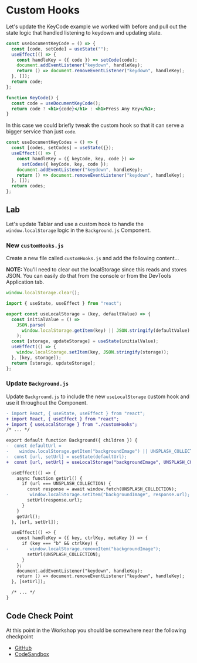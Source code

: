 # Custom Hooks

Let's update the KeyCode example we worked with before and pull out the state logic that handled listening to keydown and updating state.

```jsx
const useDocumentKeyCode = () => {
  const [code, setCode] = useState("");
  useEffect(() => {
    const handleKey = ({ code }) => setCode(code);
    document.addEventListener("keydown", handleKey);
    return () => document.removeEventListener("keydown", handleKey);
  }, []);
  return code;
};

function KeyCode() {
  const code = useDocumentKeyCode();
  return code ? <h1>{code}</h1> : <h1>Press Any Key</h1>;
}
```

In this case we could briefly tweak the custom hook so that it can serve a bigger service than just `code`.

```jsx
const useDocumentKeyCodes = () => {
  const [codes, setCodes] = useState({});
  useEffect(() => {
    const handleKey = ({ keyCode, key, code }) =>
      setCodes({ keyCode, key, code });
    document.addEventListener("keydown", handleKey);
    return () => document.removeEventListener("keydown", handleKey);
  }, []);
  return codes;
};
```

## Lab

Let's update Tablar and use a custom hook to handle the `window.localStorage` logic in the `Background.js` Component.

### New `customHooks.js`

Create a new file called `customHooks.js` and add the following content...

**NOTE:** You'll need to clear out the localStorage since this reads and stores JSON. You can easily do that from the console or from the DevTools Application tab.

```js
window.localStorage.clear();
```

```jsx
import { useState, useEffect } from "react";

export const useLocalStorage = (key, defaultValue) => {
  const initialValue = () =>
    JSON.parse(
      window.localStorage.getItem(key) || JSON.stringify(defaultValue)
    );
  const [storage, updateStorage] = useState(initialValue);
  useEffect(() => {
    window.localStorage.setItem(key, JSON.stringify(storage));
  }, [key, storage]);
  return [storage, updateStorage];
};
```

### Update `Background.js`

Update `Background.js` to include the new `useLocalStorage` custom hook and use it throughout the Component.

```diff
- import React, { useState, useEffect } from "react";
+ import React, { useEffect } from "react";
+ import { useLocalStorage } from "./customHooks";
/* ... */

export default function Background({ children }) {
-  const defaultUrl =
-    window.localStorage.getItem("backgroundImage") || UNSPLASH_COLLECTION;
-  const [url, setUrl] = useState(defaultUrl);
+  const [url, setUrl] = useLocalStorage("backgroundImage", UNSPLASH_COLLECTION);

  useEffect(() => {
    async function getUrl() {
      if (url === UNSPLASH_COLLECTION) {
        const response = await window.fetch(UNSPLASH_COLLECTION);
-        window.localStorage.setItem("backgroundImage", response.url);
        setUrl(response.url);
      }
    }
    getUrl();
  }, [url, setUrl]);

  useEffect(() => {
    const handleKey = ({ key, ctrlKey, metaKey }) => {
      if (key === "b" && ctrlKey) {
-        window.localStorage.removeItem("backgroundImage");
        setUrl(UNSPLASH_COLLECTION);
      }
    };
    document.addEventListener("keydown", handleKey);
    return () => document.removeEventListener("keydown", handleKey);
  }, [setUrl]);

  /* ... */
}
```

## Code Check Point

At this point in the Workshop you should be somewhere near the following checkpoint

- [GitHub](https://github.com/elijahmanor/react-fun/tree/master/packages/04-custom-hook)
- [CodeSandbox](https://codesandbox.io/s/github/elijahmanor/react-fun/tree/master/packages/04-custom-hook)
